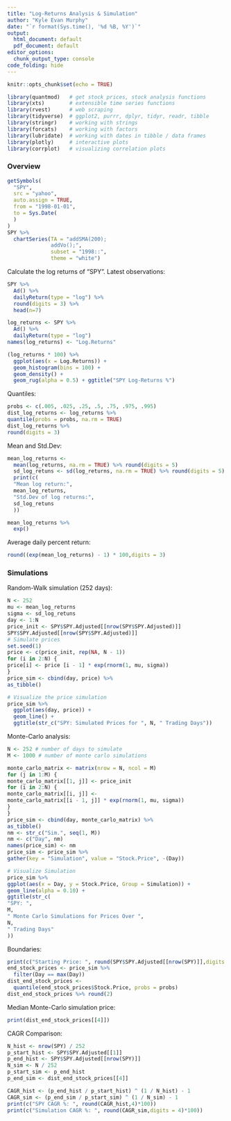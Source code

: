 ```yaml
---
title: "Log-Returns Analysis & Simulation"
author: "Kyle Evan Murphy"
date: "`r format(Sys.time(), '%d %B, %Y')`"
output:
  html_document: default
  pdf_document: default
editor_options:
  chunk_output_type: console
code_folding: hide
---
```


```r
knitr::opts_chunk$set(echo = TRUE)
```

```r
library(quantmod)   # get stock prices, stock analysis functions
library(xts)        # extensible time series functions
library(rvest)      # web scraping
library(tidyverse)  # ggplot2, purrr, dplyr, tidyr, readr, tibble
library(stringr)    # working with strings
library(forcats)    # working with factors
library(lubridate)  # working with dates in tibble / data frames
library(plotly)     # interactive plots
library(corrplot)   # visualizing correlation plots
```

### Overview

```r
getSymbols(
  "SPY",
  src = "yahoo",
  auto.assign = TRUE,
  from = "1998-01-01",
  to = Sys.Date(
  )
)
SPY %>%
  chartSeries(TA = "addSMA(200);
              addVo();",
              subset = "1998::",
              theme = "white")
```


Calculate the log returns of "SPY". Latest observations:
```r
SPY %>%
  Ad() %>%
  dailyReturn(type = "log") %>%
  round(digits = 3) %>%
  head(n=7)
```

```r
log_returns <- SPY %>%
  Ad() %>%
  dailyReturn(type = "log")
names(log_returns) <- "Log.Returns"
```
```r
(log_returns * 100) %>%
  ggplot(aes(x = Log.Returns)) +
  geom_histogram(bins = 100) +
  geom_density() +
  geom_rug(alpha = 0.5) + ggtitle("SPY Log-Returns %")
```

Quantiles:
```r
probs <- c(.005, .025, .25, .5, .75, .975, .995)
dist_log_returns <- log_returns %>%
quantile(probs = probs, na.rm = TRUE)
dist_log_returns %>%
round(digits = 3)
```


Mean and Std.Dev:
```r
mean_log_returns <-
  mean(log_returns, na.rm = TRUE) %>% round(digits = 5)
  sd_log_retuns <- sd(log_returns, na.rm = TRUE) %>% round(digits = 5)
  print(c(
  "Mean log return:",
  mean_log_returns,
  "Std.Dev of log returns:",
  sd_log_retuns
  ))
```


```r
mean_log_returns %>%
  exp()
```

Average daily percent return:
```r
round((exp(mean_log_returns) - 1) * 100,digits = 3)
```

### Simulations

Random-Walk simulation (252 days):
```r
N <- 252
mu <- mean_log_returns
sigma <- sd_log_retuns
day <- 1:N
price_init <- SPY$SPY.Adjusted[[nrow(SPY$SPY.Adjusted)]]
SPY$SPY.Adjusted[[nrow(SPY$SPY.Adjusted)]]
# Simulate prices
set.seed(1)
price <- c(price_init, rep(NA, N - 1))
for (i in 2:N) {
price[i] <- price [i - 1] * exp(rnorm(1, mu, sigma))
}
price_sim <- cbind(day, price) %>%
as_tibble()
```

```r
# Visualize the price simulation
price_sim %>%
  ggplot(aes(day, price)) +
  geom_line() +
  ggtitle(str_c("SPY: Simulated Prices for ", N, " Trading Days"))
```


Monte-Carlo analysis:
```r
N <- 252 # number of days to simulate
M <- 1000 # number of monte carlo simulations
```



```r
monte_carlo_matrix <- matrix(nrow = N, ncol = M)
for (j in 1:M) {
monte_carlo_matrix[[1, j]] <- price_init
for (i in 2:N) {
monte_carlo_matrix[[i, j]] <-
monte_carlo_matrix[[i - 1, j]] * exp(rnorm(1, mu, sigma))
}
}
price_sim <- cbind(day, monte_carlo_matrix) %>%
as_tibble()
nm <- str_c("Sim.", seq(1, M))
nm <- c("Day", nm)
names(price_sim) <- nm
price_sim <- price_sim %>%
gather(key = "Simulation", value = "Stock.Price", -(Day))

# Visualize Simulation
price_sim %>%
ggplot(aes(x = Day, y = Stock.Price, Group = Simulation)) +
geom_line(alpha = 0.10) +
ggtitle(str_c(
"SPY: ",
M,
" Monte Carlo Simulations for Prices Over ",
N,
" Trading Days"
))
```


Boundaries:
```r
print(c("Starting Price: ", round(SPY$SPY.Adjusted[[nrow(SPY)]],digits = 3)))
end_stock_prices <- price_sim %>%
  filter(Day == max(Day))
dist_end_stock_prices <-
  quantile(end_stock_prices$Stock.Price, probs = probs)
dist_end_stock_prices %>% round(2)
```

Median Monte-Carlo simulation price:
```r
print(dist_end_stock_prices[[4]])
```

CAGR Comparison:
```r
N_hist <- nrow(SPY) / 252
p_start_hist <- SPY$SPY.Adjusted[[1]]
p_end_hist <- SPY$SPY.Adjusted[[nrow(SPY)]]
N_sim <- N / 252
p_start_sim <- p_end_hist
p_end_sim <- dist_end_stock_prices[[4]]
```


```R
CAGR_hist <- (p_end_hist / p_start_hist) ^ (1 / N_hist) - 1
CAGR_sim <- (p_end_sim / p_start_sim) ^ (1 / N_sim) - 1
print(c("SPY CAGR %: ", round(CAGR_hist,4)*100))
print(c("Simulation CAGR %: ", round(CAGR_sim,digits = 4)*100))
```